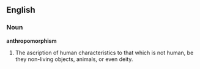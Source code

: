 ==English==
===Noun===
'''anthropomorphism'''
#The ascription of human characteristics to that which is not human, be they non-living objects, animals, or even deity.